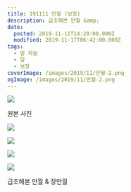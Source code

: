 ```yaml
---
title: 191111 만월 (보정)
description: 급조해본 만월 &amp; 
date:
  posted: 2019-11-11T14:20:00.000Z
  modified: 2019-11-17T06:42:00.000Z
tags:
  - 밤 하늘
  - 달
  - 보정
coverImage: /images/2019/11/만월-2.png
ogImage: /images/2019/11/만월-2.png
---
```


![](/images/2019/11/만월-원본.png)

원본 사진

![](/images/2019/11/만월-1.png)

![](/images/2019/11/만월-2.png)

![](/images/2019/11/만월-3.png)

![](/images/2019/11/만월-장만월.png)

급조해본 만월 & 장만월